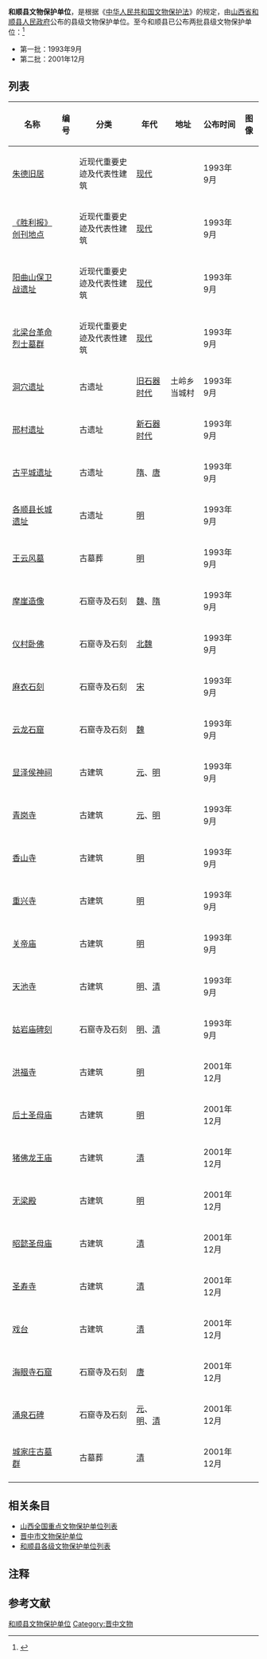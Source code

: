 '''和顺县文物保护单位'''，是根据《[[中华人民共和国文物保护法|中华人民共和国文物保护法]]》的规定，由[[山西省|山西省]][[和顺县|和顺县]][[和顺县人民政府|人民政府]]公布的县级文物保护单位。至今和顺县已公布两批县级文物保护单位：<ref>{{cite web |title=山西省 |url=http://www.ncha.gov.cn/portals/0/second/wenwubhml/%E5%B1%B1%E8%A5%BF%E7%9C%811.rar |work=中国文物保护单位名录 |publisher=中华人民共和国国家文物局 |accessdate=2012-12-26 |deadurl=yes |archiveurl=https://web.archive.org/web/20120501202356/http://www.sach.gov.cn/portals/0/second/wenwubhml/%E5%B1%B1%E8%A5%BF%E7%9C%811.rar |archivedate=2012-05-01 }}</ref>
* 第一批：1993年9月
* 第二批：2001年12月

==列表==
<center>
{| class="wikitable sortable"
|- 
!名称 
!编号
!分类 
!年代
!地址
!公布时间
!图像
|-
|[[朱德旧居|朱德旧居]]
|
|近现代重要史迹及代表性建筑
|[[现代|现代]]
|
|1993年9月
| style="padding:0"|
|-
|[[《胜利报》创刊地点|《胜利报》创刊地点]]
|
|近现代重要史迹及代表性建筑
|[[现代|现代]]
|
|1993年9月
| style="padding:0"|
|-
|[[阳曲山保卫战遗址|阳曲山保卫战遗址]]
|
|近现代重要史迹及代表性建筑
|[[现代|现代]]
|
|1993年9月
| style="padding:0"|
|-
|[[北梁台革命烈士墓群|北梁台革命烈士墓群]]
|
|近现代重要史迹及代表性建筑
|[[现代|现代]]
|
|1993年9月
| style="padding:0"|
|-
|[[洞穴遗址|洞穴遗址]]
|
|古遗址
|[[旧石器时代|旧石器时代]]
|土岭乡当城村
|1993年9月
| style="padding:0"|
|-
|[[邢村遗址|邢村遗址]]
|
|古遗址
|[[新石器时代|新石器时代]]
|
|1993年9月
| style="padding:0"|
|-
|[[古平城遗址|古平城遗址]]
|
|古遗址
|[[隋|隋]]、[[唐|唐]]
|
|1993年9月
| style="padding:0"|
|-
|[[各顺县长城遗址|各顺县长城遗址]]
|
|古遗址
|[[明|明]]
|
|1993年9月
| style="padding:0"|
|-
|[[王云风墓|王云风墓]]
|
|古墓葬
|[[明|明]]
|
|1993年9月
| style="padding:0"|
|-
|[[摩崖造像|摩崖造像]]
|
|石窟寺及石刻
|[[魏|魏]]、[[隋|隋]]
|
|1993年9月
| style="padding:0"|
|-
|[[仪村卧佛|仪村卧佛]]
|
|石窟寺及石刻
|[[北魏|北魏]]
|
|1993年9月
| style="padding:0"|
|-
|[[麻衣石刻|麻衣石刻]]
|
|石窟寺及石刻
|[[宋|宋]]
|
|1993年9月
| style="padding:0"|
|-
|[[云龙石窟|云龙石窟]]
|
|石窟寺及石刻
|[[魏|魏]]
|
|1993年9月
| style="padding:0"|
|-
|[[显泽侯神祠|显泽侯神祠]]
|
|古建筑
|[[元|元]]、[[明|明]]
|
|1993年9月
| style="padding:0"|
|-
|[[青岗寺|青岗寺]]
|
|古建筑
|[[元|元]]、[[明|明]]
|
|1993年9月
| style="padding:0"|
|-
|[[香山寺|香山寺]]
|
|古建筑
|[[明|明]]
|
|1993年9月
| style="padding:0"|
|-
|[[重兴寺|重兴寺]]
|
|古建筑
|[[明|明]]
|
|1993年9月
| style="padding:0"|
|-
|[[关帝庙|关帝庙]]
|
|古建筑
|[[明|明]]
|
|1993年9月
| style="padding:0"|
|-
|[[天池寺|天池寺]]
|
|古建筑
|[[明|明]]、[[清|清]]
|
|1993年9月
| style="padding:0"|
|-
|[[姑岩庙碑刻|姑岩庙碑刻]]
|
|石窟寺及石刻
|[[明|明]]、[[清|清]]
|
|1993年9月
| style="padding:0"|
|-
|[[洪福寺|洪福寺]]
|
|古建筑
|[[明|明]]
|
|2001年12月
| style="padding:0"|
|-
|[[后土圣母庙|后土圣母庙]]
|
|古建筑
|[[明|明]]
|
|2001年12月
| style="padding:0"|
|-
|[[猪佛龙王庙|猪佛龙王庙]]
|
|古建筑
|[[清|清]]
|
|2001年12月
| style="padding:0"|
|-
|[[无梁殿|无梁殿]]
|
|古建筑
|[[明|明]]
|
|2001年12月
| style="padding:0"|
|-
|[[昭懿圣母庙|昭懿圣母庙]]
|
|古建筑
|[[清|清]]
|
|2001年12月
| style="padding:0"|
|-
|[[圣寿寺|圣寿寺]]
|
|古建筑
|[[清|清]]
|
|2001年12月
| style="padding:0"|
|-
|[[戏台|戏台]]
|
|古建筑
|[[清|清]]
|
|2001年12月
| style="padding:0"|
|-
|[[海眼寺石窟|海眼寺石窟]]
|
|石窟寺及石刻
|[[唐|唐]]
|
|2001年12月
| style="padding:0"|
|-
|[[涌泉石碑|涌泉石碑]]
|
|石窟寺及石刻
|[[元|元]]、[[明|明]]、[[清|清]]
|
|2001年12月
| style="padding:0"|
|-
|[[城家庄古墓群|城家庄古墓群]]
|
|古墓葬
|[[清|清]]
|
|2001年12月
| style="padding:0"|
|-
|}
</center>

==相关条目==
* [[山西全国重点文物保护单位列表|山西全国重点文物保护单位列表]]
* [[晋中市文物保护单位|晋中市文物保护单位]]
* [[和顺县各级文物保护单位列表|和顺县各级文物保护单位列表]]

==注释==
{{ReflistH}}
{{NoteFoot}}
{{ReflistF}}

==参考文献==
{{Reflist}}

{{山西文保}}
[[Category:和顺县文物保护单位|]]
[[Category:晋中文物|Category:晋中文物]]